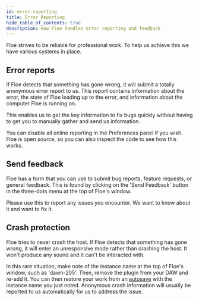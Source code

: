 ```yaml
---
id: error-reporting
title: Error Reporting
hide_table_of_contents: true
description: How Floe handles error reporting and feedback
---
```


<!--
SPDX-FileCopyrightText: 2025 Sam Windell
SPDX-License-Identifier: MIT
-->

Floe strives to be reliable for professional work. To help us achieve this we have various systems in place.

## Error reports
If Floe detects that something has gone wrong, it will submit a totally anonymous error report to us. This report contains information about the error, the state of Floe leading up to the error, and information about the computer Floe is running on. 

This enables us to get the key information to fix bugs quickly without having to get you to manually gather and send us information.

You can disable all online reporting in the Preferences panel if you wish. Floe is open source, so you can also inspect the code to see how this works.

## Send feedback
Floe has a form that you can use to submit bug reports, feature requests, or general feedback. This is found by clicking on the 'Send Feedback' button in the <FAIcon icon="fa-solid fa-ellipsis-v" /> three-dots menu at the top of Floe's window.

Please use this to report any issues you encounter. We want to know about it and want to fix it.

## Crash protection
Floe tries to never crash the host. If Floe detects that something has gone wrong, it will enter an unresponsive mode rather than crashing the host. It won't produce any sound and it can't be interacted with. 

In this rare situation, make note of the instance name at the top of Floe's window, such as 'dawn-205'. Then, remove the plugin from your DAW and re-add it. You can then restore your work from an [autosave](./autosave) with the instance name you just noted. Anonymous crash information will usually be reported to us automatically for us to address the issue.
